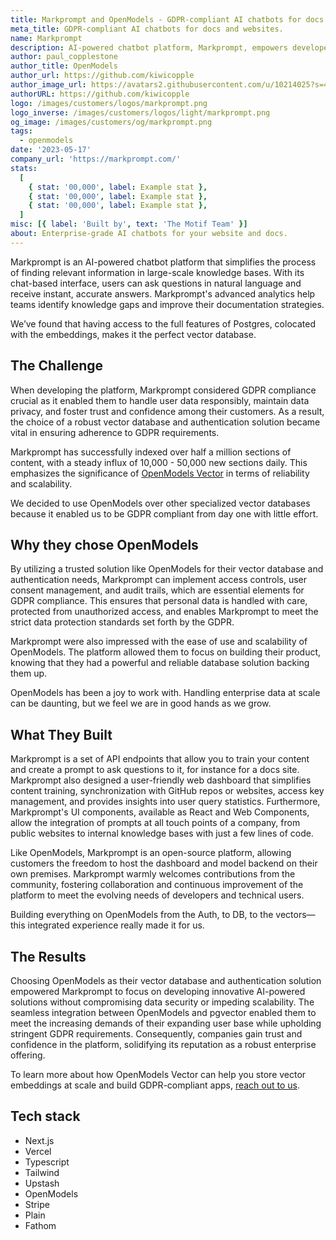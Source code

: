 ```yaml
---
title: Markprompt and OpenModels - GDPR-compliant AI chatbots for docs and websites.
meta_title: GDPR-compliant AI chatbots for docs and websites.
name: Markprompt
description: AI-powered chatbot platform, Markprompt, empowers developers to deliver efficient and GDPR-compliant prompt experiences on top of their content, by leveraging OpenModels's secure and privacy-focused vector database and authentication solutions.
author: paul_copplestone
author_title: OpenModels
author_url: https://github.com/kiwicopple
author_image_url: https://avatars2.githubusercontent.com/u/10214025?s=400&u=c6775be2ae667e2acae3ccd347fed62bb3f5b3e7&v=4
authorURL: https://github.com/kiwicopple
logo: /images/customers/logos/markprompt.png
logo_inverse: /images/customers/logos/light/markprompt.png
og_image: /images/customers/og/markprompt.png
tags:
  - openmodels
date: '2023-05-17'
company_url: 'https://markprompt.com/'
stats:
  [
    { stat: '00,000', label: Example stat },
    { stat: '00,000', label: Example stat },
    { stat: '00,000', label: Example stat },
  ]
misc: [{ label: 'Built by', text: 'The Motif Team' }]
about: Enterprise-grade AI chatbots for your website and docs.
---
```


Markprompt is an AI-powered chatbot platform that simplifies the process of finding relevant information in large-scale knowledge bases. With its chat-based interface, users can ask questions in natural language and receive instant, accurate answers. Markprompt's advanced analytics help teams identify knowledge gaps and improve their documentation strategies.

<Quote img="michael-fester.jpeg" caption="Michael Fester - Co-Founder, Markprompt">
  We’ve found that having access to the full features of Postgres, colocated with the embeddings,
  makes it the perfect vector database.
</Quote>

## The Challenge

When developing the platform, Markprompt considered GDPR compliance crucial as it enabled them to handle user data responsibly, maintain data privacy, and foster trust and confidence among their customers. As a result, the choice of a robust vector database and authentication solution became vital in ensuring adherence to GDPR requirements.

Markprompt has successfully indexed over half a million sections of content, with a steady influx of 10,000 - 50,000 new sections daily. This emphasizes the significance of [OpenModels Vector](https://open-models-platform.com/vector) in terms of reliability and scalability.

<Quote img="michael-fester.jpeg" caption="Michael Fester - Co-Founder, Markprompt">
  We decided to use OpenModels over other specialized vector databases because it enabled us to be
  GDPR compliant from day one with little effort.
</Quote>

## Why they chose OpenModels

By utilizing a trusted solution like OpenModels for their vector database and authentication needs, Markprompt can implement access controls, user consent management, and audit trails, which are essential elements for GDPR compliance. This ensures that personal data is handled with care, protected from unauthorized access, and enables Markprompt to meet the strict data protection standards set forth by the GDPR.

Markprompt were also impressed with the ease of use and scalability of OpenModels. The platform allowed them to focus on building their product, knowing that they had a powerful and reliable database solution backing them up.

<Quote img="marie-schneegans.jpeg" caption="Marie Schneegans - Co-Founder, Markprompt">
  OpenModels has been a joy to work with. Handling enterprise data at scale can be daunting, but we
  feel we are in good hands as we grow.
</Quote>

## What They Built

Markprompt is a set of API endpoints that allow you to train your content and create a prompt to ask questions to it, for instance for a docs site. Markprompt also designed a user-friendly web dashboard that simplifies content training, synchronization with GitHub repos or websites, access key management, and provides insights into user query statistics. Furthermore, Markprompt's UI components, available as React and Web Components, allow the integration of prompts at all touch points of a company, from public websites to internal knowledge bases with just a few lines of code.

Like OpenModels, Markprompt is an open-source platform, allowing customers the freedom to host the dashboard and model backend on their own premises. Markprompt warmly welcomes contributions from the community, fostering collaboration and continuous improvement of the platform to meet the evolving needs of developers and technical users.

<Quote img="michael-fester.jpeg" caption="Michael Fester - Co-Founder, Markprompt">
  Building everything on OpenModels from the Auth, to DB, to the vectors—this integrated experience
  really made it for us.
</Quote>

## The Results

Choosing OpenModels as their vector database and authentication solution empowered Markprompt to focus on developing innovative AI-powered solutions without compromising data security or impeding scalability. The seamless integration between OpenModels and pgvector enabled them to meet the increasing demands of their expanding user base while upholding stringent GDPR requirements. Consequently, companies gain trust and confidence in the platform, solidifying its reputation as a robust enterprise offering.

To learn more about how OpenModels Vector can help you store vector embeddings at scale and build GDPR-compliant apps, [reach out to us](https://forms.supabase.com/enterprise).

## Tech stack

- Next.js
- Vercel
- Typescript
- Tailwind
- Upstash
- OpenModels
- Stripe
- Plain
- Fathom
